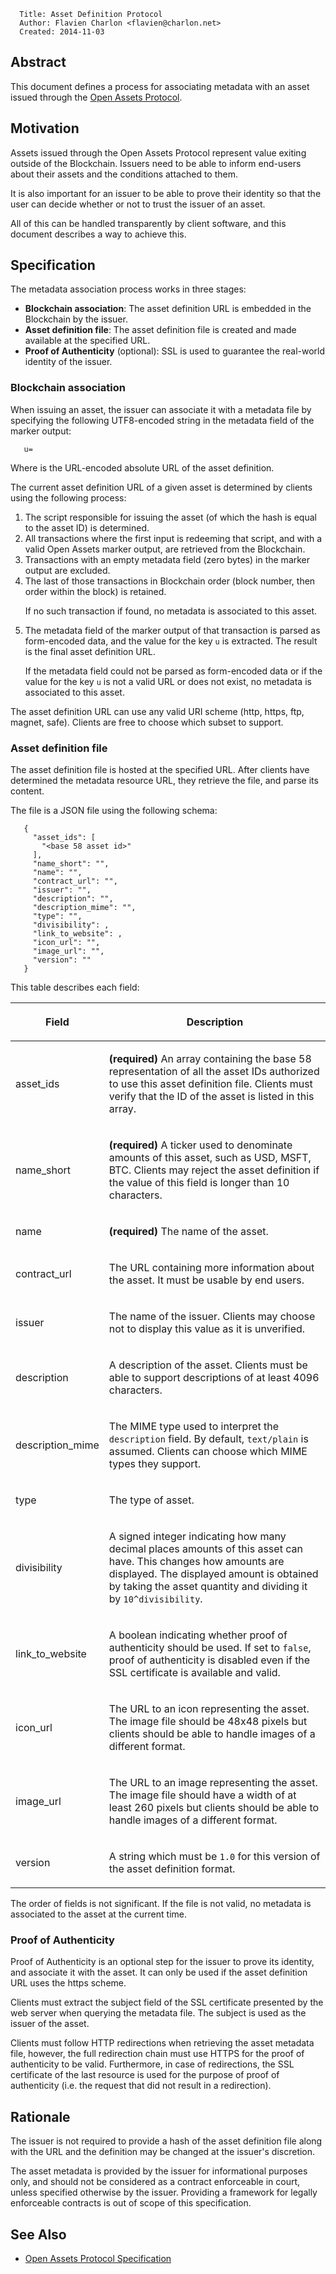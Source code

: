 <pre>
  Title: Asset Definition Protocol
  Author: Flavien Charlon <flavien@charlon.net>
  Created: 2014-11-03
</pre>

==Abstract==

This document defines a process for associating metadata with an asset issued through the [[specification.mediawiki|Open Assets Protocol]].

==Motivation==

Assets issued through the Open Assets Protocol represent value exiting outside of the Blockchain. Issuers need to be able to inform end-users about their assets and the conditions attached to them.

It is also important for an issuer to be able to prove their identity so that the user can decide whether or not to trust the issuer of an asset.

All of this can be handled transparently by client software, and this document describes a way to achieve this.

==Specification==

The metadata association process works in three stages:

* '''Blockchain association''': The asset definition URL is embedded in the Blockchain by the issuer.
* '''Asset definition file''': The asset definition file is created and made available at the specified URL.
* '''Proof of Authenticity''' (optional): SSL is used to guarantee the real-world identity of the issuer.

===Blockchain association===

When issuing an asset, the issuer can associate it with a metadata file by specifying the following UTF8-encoded string in the metadata field of the marker output:

    u=<asset definition URL>

Where <code><asset definition URL></code> is the URL-encoded absolute URL of the asset definition.

The current asset definition URL of a given asset is determined by clients using the following process:

# The script responsible for issuing the asset (of which the hash is equal to the asset ID) is determined.
# All transactions where the first input is redeeming that script, and with a valid Open Assets marker output, are retrieved from the Blockchain.
# Transactions with an empty metadata field (zero bytes) in the marker output are excluded.
# The last of those transactions in Blockchain order (block number, then order within the block) is retained. <p>If no such transaction if found, no metadata is associated to this asset.</p>
# The metadata field of the marker output of that transaction is parsed as form-encoded data, and the value for the key <code>u</code> is extracted. The result is the final asset definition URL. <p>If the metadata field could not be parsed as form-encoded data or if the value for the key <code>u</code> is not a valid URL or does not exist, no metadata is associated to this asset.</p>

The asset definition URL can use any valid URI scheme (http, https, ftp, magnet, safe). Clients are free to choose which subset to support.

===Asset definition file===

The asset definition file is hosted at the specified URL. After clients have determined the metadata resource URL, they retrieve the file, and parse its content.

The file is a JSON file using the following schema:

    {
      "asset_ids": [
        "<base 58 asset id>"
      ],
      "name_short": "<string>",
      "name": "<string>",
      "contract_url": "<url>",
      "issuer": "<string>",
      "description": "<string>",
      "description_mime": "<mime type>",
      "type": "<string>",
      "divisibility": <integer>,
      "link_to_website": <boolean>,
      "icon_url": "<url>",
      "image_url": "<url>",
      "version": "<string>"
    }

This table describes each field:

{|
! Field !! Description
|-
! asset_ids || '''(required)''' An array containing the base 58 representation of all the asset IDs authorized to use this asset definition file. Clients must verify that the ID of the asset is listed in this array.
|-
! name_short || '''(required)''' A ticker used to denominate amounts of this asset, such as USD, MSFT, BTC. Clients may reject the asset definition if the value of this field is longer than 10 characters.
|-
! name || '''(required)''' The name of the asset.
|-
! contract_url || The URL containing more information about the asset. It must be usable by end users.
|-
! issuer || The name of the issuer. Clients may choose not to display this value as it is unverified.
|-
! description || A description of the asset. Clients must be able to support descriptions of at least 4096 characters.
|-
! description_mime || The MIME type used to interpret the <code>description</code> field. By default, <code>text/plain</code> is assumed. Clients can choose which MIME types they support.
|-
! type || The type of asset.
|-
! divisibility || A signed integer indicating how many decimal places amounts of this asset can have. This changes how amounts are displayed. The displayed amount is obtained by taking the asset quantity and dividing it by <code>10^divisibility</code>.
|-
! link_to_website || A boolean indicating whether proof of authenticity should be used. If set to <code>false</code>, proof of authenticity is disabled even if the SSL certificate is available and valid.
|-
! icon_url || The URL to an icon representing the asset. The image file should be 48x48 pixels but clients should be able to handle images of a different format.
|-
! image_url || The URL to an image representing the asset. The image file should have a width of at least 260 pixels but clients should be able to handle images of a different format.
|-
! version || A string which must be <code>1.0</code> for this version of the asset definition format.
|}

The order of fields is not significant. If the file is not valid, no metadata is associated to the asset at the current time.

===Proof of Authenticity===

Proof of Authenticity is an optional step for the issuer to prove its identity, and associate it with the asset. It can only be used if the asset definition URL uses the https scheme.

Clients must extract the subject field of the SSL certificate presented by the web server when querying the metadata file. The subject is used as the issuer of the asset.

Clients must follow HTTP redirections when retrieving the asset metadata file, however, the full redirection chain must use HTTPS for the proof of authenticity to be valid. Furthermore, in case of redirections, the SSL certificate of the last resource is used for the purpose of proof of authenticity (i.e. the request that did not result in a redirection).

==Rationale==

The issuer is not required to provide a hash of the asset definition file along with the URL and the definition may be changed at the issuer's discretion.

The asset metadata is provided by the issuer for informational purposes only, and should not be considered as a contract enforceable in court, unless specified otherwise by the issuer. Providing a framework for legally enforceable contracts is out of scope of this specification.

==See Also==

* [[specification.mediawiki|Open Assets Protocol Specification]]